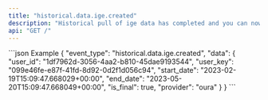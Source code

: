 ```yaml
---
title: "historical.data.ige.created"
description: "Historical pull of ige data has completed and you can now pull data for this resource."
api: "GET /"
---
```

<ResponseField name="event_type" type="string" required="false">

</ResponseField>
<ResponseField name="data" type="HistoricalWebhookPayload" required="true">
<Expandable title="HistoricalWebhookPayload">
<ResponseField name="user_id" type="string" required="true">

</ResponseField>
<ResponseField name="user_key" type="string" required="true">

</ResponseField>
<ResponseField name="start_date" type="string" required="true">

</ResponseField>
<ResponseField name="end_date" type="string" required="true">

</ResponseField>
<ResponseField name="is_final" type="boolean" required="true">

</ResponseField>
<ResponseField name="provider" type="string" required="true">

</ResponseField>
</Expandable>
</ResponseField>
<ResponseExample>
```json Example
{
  "event_type": "historical.data.ige.created",
  "data": {
    "user_id": "1df7962d-3056-4aa2-b810-45dae9193544",
    "user_key": "099e46fe-e87f-41fd-8d92-0d2f1d056c94",
    "start_date": "2023-02-19T15:09:47.668029+00:00",
    "end_date": "2023-05-20T15:09:47.668049+00:00",
    "is_final": true,
    "provider": "oura"
  }
}
```
</ResponseExample> 

